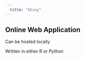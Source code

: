 ```yaml
---
  title: "Shiny"
---
```

  
## Online Web Application

Can be hosted locally

Written in either R or Python